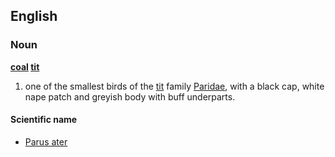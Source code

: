 {{wikipedia}}
==English==
===Noun===
'''[[coal]] [[tit]]'''
# one of the smallest birds of the [[tit]] family [[Paridae]], with a black cap, white nape patch and greyish body with buff underparts.

====Scientific name====
*[[Parus ater]]